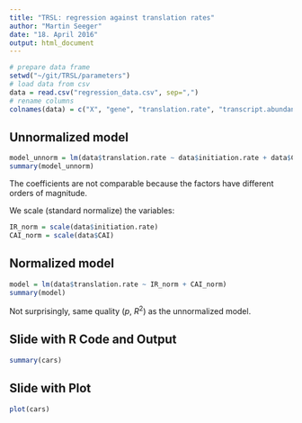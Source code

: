 ```yaml
---
title: "TRSL: regression against translation rates"
author: "Martin Seeger"
date: "18. April 2016"
output: html_document
---
```


```r
# prepare data frame
setwd("~/git/TRSL/parameters")
# load data from csv
data = read.csv("regression_data.csv", sep=",")
# rename columns
colnames(data) = c("X", "gene", "translation.rate", "transcript.abundance", "initiation.rate", "ORF.length", "CAI")
```
## Unnormalized model

```r
model_unnorm = lm(data$translation.rate ~ data$initiation.rate + data$CAI)
summary(model_unnorm)
```

The coefficients are not comparable because the factors have different orders of magnitude.

We scale (standard normalize) the variables:
```r
IR_norm = scale(data$initiation.rate)
CAI_norm = scale(data$CAI)
```

## Normalized model

```r
model = lm(data$translation.rate ~ IR_norm + CAI_norm)
summary(model)
```
Not surprisingly, same quality ($p$, $R^2$) as the unnormalized model.

## Slide with R Code and Output

```r
summary(cars)
```

## Slide with Plot

```r
plot(cars)
```

